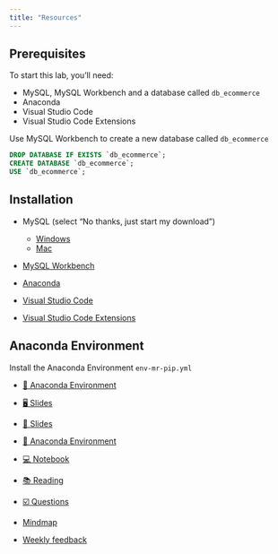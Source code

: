 ```yaml
---
title: "Resources"
---
```


## Prerequisites

To start this lab, you'll need:

- MySQL, MySQL Workbench and a database called `db_ecommerce`
- Anaconda
- Visual Studio Code
- Visual Studio Code Extensions


Use MySQL Workbench to create a new database called `db_ecommerce`

```sql
DROP DATABASE IF EXISTS `db_ecommerce`;
CREATE DATABASE `db_ecommerce`; 
USE `db_ecommerce`;
```

## Installation

- MySQL (select "No thanks, just start my download")
  - [Windows](https://dev.mysql.com/downloads/installer/)
  - [Mac](https://dev.mysql.com/downloads/mysql/)

- [MySQL Workbench](https://dev.mysql.com/downloads/workbench/)

- [Anaconda](https://www.anaconda.com/download)

- [Visual Studio Code](https://code.visualstudio.com/)

- [Visual Studio Code Extensions]()


## Anaconda Environment

Install the Anaconda Environment `env-mr-pip.yml`

- [💾 Anaconda Environment](https://github.com/kirenz/environments)

- [🖥 Slides]()
- [📑 Slides]()
- [💾 Anaconda Environment](https://github.com/kirenz/environments)
- [💻 Notebook]()
- [📚 Reading]()
- [☑️ Questions]()
- [Mindmap]()
- [Weekly feedback]()
